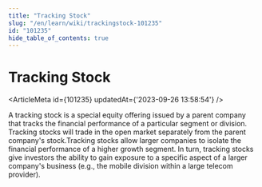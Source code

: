 ```yaml
---
title: "Tracking Stock"
slug: "/en/learn/wiki/trackingstock-101235"
id: "101235"
hide_table_of_contents: true
---
```



# Tracking Stock

<ArticleMeta id={101235} updatedAt={'2023-09-26 13:58:54'} />
<div className='border-solid border-b border-t-0 my-4 border-[var(--ifm-color-gray-300)]' />

A tracking stock is a special equity offering issued by a parent company that tracks the financial performance of a particular segment or division. Tracking stocks will trade in the open market separately from the parent company's stock.Tracking stocks allow larger companies to isolate the financial performance of a higher growth segment. In turn, tracking stocks give investors the ability to gain exposure to a specific aspect of a larger company's business (e.g., the mobile division within a large telecom provider).
